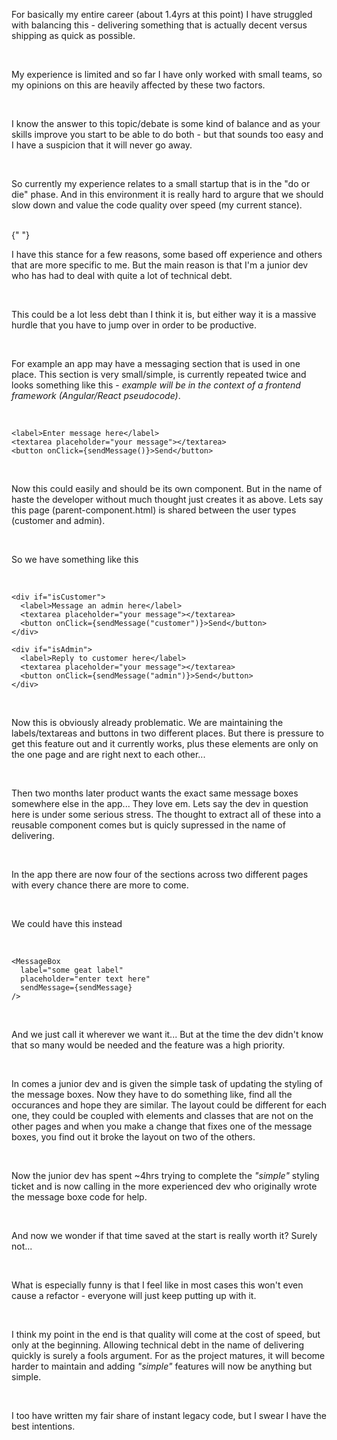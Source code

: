 
<Layout>

<BlogHeader
	title="Quality vs speed"
	date="20/08/2022"
	author="Lachlan Stephan"
	headMeta="Quality vs speed"
/>

For basically my entire career (about 1.4yrs at this point) I have struggled with balancing this - delivering something that is actually decent versus shipping as quick as possible.

<br />

My experience is limited and so far I have only worked with small teams, so my opinions on this are heavily affected by these two factors.

<br />

I know the answer to this topic/debate is some kind of balance and as your skills improve you start to be able to do both - but that sounds too easy and I have a suspicion that it will never go away.

<br />

So currently my experience relates to a small startup that is in the "do or die" phase. And in this environment it is really hard to argure that we should slow down and value the code quality over speed (my current stance).

<br />{" "}

I have this stance for a few reasons, some based off experience and others that are more specific to me. But the main reason is that I'm a junior dev who has had to deal with quite a lot of technical debt.

<br />

This could be a lot less debt than I think it is, but either way it is a massive hurdle that you have to jump over in order to be productive.

<br />

For example an app may have a messaging section that is used in one place. This section is very small/simple, is currently repeated twice and looks something like this - _example will be in the context of a frontend framework (Angular/React pseudocode)_.

<br />

```
<label>Enter message here</label>
<textarea placeholder="your message"></textarea>
<button onClick={sendMessage()}>Send</button>
```

<br />

Now this could easily and should be its own component. But in the name of haste the developer without much thought just creates it as above. Lets say this page (parent-component.html) is shared between the user types (customer and admin).

<br />

So we have something like this

<br />

```
<div if="isCustomer">
  <label>Message an admin here</label>
  <textarea placeholder="your message"></textarea>
  <button onClick={sendMessage("customer")}>Send</button>
</div>

<div if="isAdmin">
  <label>Reply to customer here</label>
  <textarea placeholder="your message"></textarea>
  <button onClick={sendMessage("admin")}>Send</button>
</div>
```

<br />

Now this is obviously already problematic. We are maintaining the labels/textareas and buttons in two different places. But there is pressure to get this feature out and it currently works, plus these elements are only on the one page and are right next to each other...

<br />

Then two months later product wants the exact same message boxes somewhere else in the app... They love em. Lets say the dev in question here is under some serious stress. The thought to extract all of these into a reusable component comes but is quicly supressed in the name of delivering.

<br />

In the app there are now four of the sections across two different pages with every chance there are more to come.

<br />

We could have this instead

<br />

```
<MessageBox
  label="some geat label"
  placeholder="enter text here"
  sendMessage={sendMessage}
/>
```

<br />

And we just call it wherever we want it... But at the time the dev didn't know that so many would be needed and the feature was a high priority.

<br />

In comes a junior dev and is given the simple task of updating the styling of the message boxes. Now they have to do something like, find all the occurances and hope they are similar. The layout could be different for each one, they could be coupled with elements and classes that are not on the other pages and when you make a change that fixes one of the message boxes, you find out it broke the layout on two of the others.

<br />

Now the junior dev has spent ~4hrs trying to complete the _"simple"_ styling ticket and is now calling in the more experienced dev who originally wrote the message boxe code for help.

<br />

And now we wonder if that time saved at the start is really worth it? Surely not...

<br />

What is especially funny is that I feel like in most cases this won't even cause a refactor - everyone will just keep putting up with it.

<br />

I think my point in the end is that quality will come at the cost of speed, but only at the beginning. Allowing technical debt in the name of delivering quickly is surely a fools argument. For as the project matures, it will become harder to maintain and adding _"simple"_ features will now be anything but simple.

<br />

I too have written my fair share of instant legacy code, but I swear I have the best intentions.

<BlogFooter />

</Layout>
